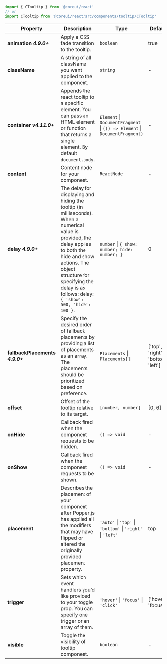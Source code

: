 
```jsx
import { CTooltip } from '@coreui/react'
// or
import CTooltip from '@coreui/react/src/components/tooltip/CTooltip'
```

| Property | Description | Type | Default |
| --- | --- | --- | --- |
| **animation** **_4.9.0+_** | Apply a CSS fade transition to the tooltip. | `boolean` | true |
| **className** | A string of all className you want applied to the component. | `string` | - |
| **container** **_v4.11.0+_** | Appends the react tooltip to a specific element. You can pass an HTML element or function that returns a single element. By default `document.body`. | `Element` \| `DocumentFragment` \| `(() => Element` \| `DocumentFragment)` | - |
| **content** | Content node for your component. | `ReactNode` | - |
| **delay** **_4.9.0+_** | The delay for displaying and hiding the tooltip (in milliseconds). When a numerical value is provided, the delay applies to both the hide and show actions. The object structure for specifying the delay is as follows: delay: `{ 'show': 500, 'hide': 100 }`. | `number` \| `{ show: number; hide: number; }` | 0 |
| **fallbackPlacements** **_4.9.0+_** | Specify the desired order of fallback placements by providing a list of placements as an array. The placements should be prioritized based on preference. | `Placements` \| `Placements[]` | ['top', 'right', 'bottom', 'left'] |
| **offset** | Offset of the tooltip relative to its target. | `[number, number]` | [0, 6] |
| **onHide** | Callback fired when the component requests to be hidden. | `() => void` | - |
| **onShow** | Callback fired when the component requests to be shown. | `() => void` | - |
| **placement** | Describes the placement of your component after Popper.js has applied all the modifiers that may have flipped or altered the originally provided placement property. | `'auto'` \| `'top'` \| `'bottom'` \| `'right'` \| `'left'` | top |
| **trigger** | Sets which event handlers you’d like provided to your toggle prop. You can specify one trigger or an array of them. | `'hover'` \| `'focus'` \| `'click'` | ['hover', 'focus'] |
| **visible** | Toggle the visibility of tooltip component. | `boolean` | - |
